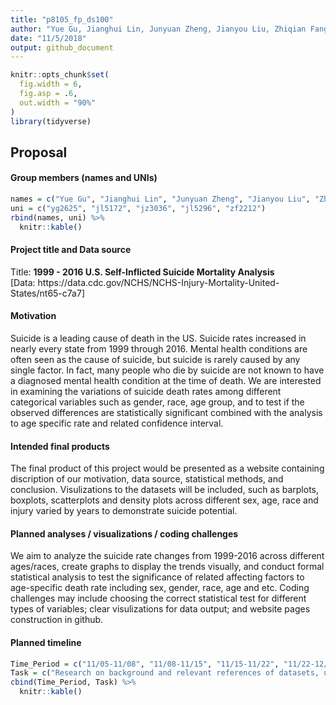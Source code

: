 ```yaml
---
title: "p8105_fp_ds100"
author: "Yue Gu, Jianghui Lin, Junyuan Zheng, Jianyou Liu, Zhiqian Fang"
date: "11/5/2018"
output: github_document
---
```


```r
knitr::opts_chunk$set(
  fig.width = 6,
  fig.asp = .6,
  out.width = "90%"
)
library(tidyverse)
```

## Proposal 

#### Group members (names and UNIs) 
```r
names = c("Yue Gu", "Jianghui Lin", "Junyuan Zheng", "Jianyou Liu", "Zhiqian Fang")
uni = c("yg2625", "jl5172", "jz3036", "jl5296", "zf2212")
rbind(names, uni) %>% 
  knitr::kable()
```

#### Project title and Data source

Title: __1999 - 2016 U.S. Self-Inflicted Suicide Mortality Analysis__    
[Data: https://data.cdc.gov/NCHS/NCHS-Injury-Mortality-United-States/nt65-c7a7]

#### Motivation  
Suicide is a leading cause of death in the US. Suicide rates increased in nearly every state from 1999 through 2016. Mental health conditions are often seen as the cause of suicide, but suicide is rarely caused by any single factor. In fact, many people who die by suicide are not known to have a diagnosed mental health condition at the time of death. We are interested in examining the variations of suicide death rates among different categorical variables such as gender, race, age group, and to test if the observed differences are statistically significant combined with the analysis to age specific rate and related confidence interval.

#### Intended final products  
The final product of this project would be presented as a website containing discription of our motivation, data source, statistical methods, and conclusion. Visulizations to the datasets will be included, such as barplots, boxplots, scatterplots and density plots across different sex, age, race and injury varied by years to demonstrate suicide potential.

#### Planned analyses / visualizations / coding challenges  
We aim to analyze the suicide rate changes from 1999-2016 across different ages/races, create graphs to display the trends visually, and conduct formal statistical analysis to test the significance of related affecting factors to age-specific death rate including sex, gender, race, age and etc. Coding challenges may include choosing the correct statistical test for different types of variables; clear visulizations for data output; and website pages construction in github.

#### Planned timeline  
```r
Time_Period = c("11/05-11/08", "11/08-11/15", "11/15-11/22", "11/22-12/06", "12/06")
Task = c("Research on background and relevant references of datasets, understand its structure and variables", "Load, clean, manipulate data; Create visualizations", "Work on report - Perform statistical analysis and summarize findings/conclusions", "Website construction and screencast; Finalize report", "Final Submission")
cbind(Time_Period, Task) %>% 
  knitr::kable()
```






